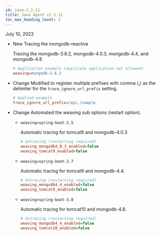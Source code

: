 ```yaml
---
id: java-2_2_11
title: Java Agent v2.2.11
toc_max_heading_level: 2
---
```


July 10, 2023

-   <Status>New</Status> Tracing the mongodb-reactive

    Tracing the mongodb-3.8.2, mongodb-4.0.3, mongodb-4.4, and mongodb-4.8

    ```ini title='whatap.conf'
    # Application example (duplicate application not allowed)
    weaving=mongodb-3.8.2
    ```

-   <Status>Change</Status> Modified to register multiple prefixes with comma (,) as the delimiter for the <code>trace_ignore_url_prefix</code> setting.

    ```ini title='whatap.conf'
    # Applied example
    trace_ignore_url_prefix=/api,/sample
    ```

-   <Status>Change</Status> Automated the weaving sub options (restart option).

    -   `weaving=spring-boot-2.5`

        Automatic tracing for tomcat9 and mongodb-4.0.3

        ```ini title='whatap.conf'
        # Untracing (restarting required)
        weaving_mongodb4_0_3_enabled=false
        weaving_tomcat9_enabled=false
        ```

    -   `weaving=spring-boot-2.7`

        Automatic tracing for tomcat9 and mongodb-4.4.

        ```ini title='whatap.conf'
        # Untracing (restarting required)
        weaving_mongodb4_4_enabled=false
        weaving_tomcat9_enabled=false
        ```

    -   `weaving=spring-boot-3.0`

        Automatic tracing for tomcat10 and mongodb-4.8.

        ```ini title='whatap.conf'
        # Untracing (restarting required)
        weaving_mongodb4_4_enabled=false
        weaving_tomcat10_enabled=false
        ```
